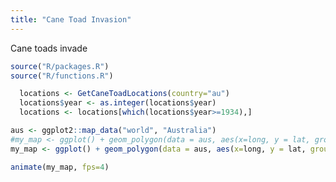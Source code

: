 ```yaml
---
title: "Cane Toad Invasion"
---
```


Cane toads invade

```r
source("R/packages.R")
source("R/functions.R")
```

```r
  locations <- GetCaneToadLocations(country="au")
  locations$year <- as.integer(locations$year)
  locations <- locations[which(locations$year>=1934),]
```

```r
aus <- ggplot2::map_data("world", "Australia")
#my_map <- ggplot() + geom_polygon(data = aus, aes(x=long, y = lat, group = group)) + coord_fixed(1.3) + geom_point(data=locations, aes(x=locations$decimalLongitude, y=locations$decimalLatitude), col=rgb(1,0,0,0.4)) + labs(title = 'Year: {frame_time}') + transition_time(year) + ease_aes('linear') + shadow_mark() + theme(axis.title.x=element_blank(), axis.text.x=element_blank(), axis.ticks.x=element_blank(), axis.title.y=element_blank(), axis.text.y=element_blank(), axis.ticks.y=element_blank()) + theme(panel.border = element_blank(), panel.grid.major = element_blank(),panel.grid.minor = element_blank())
my_map <- ggplot() + geom_polygon(data = aus, aes(x=long, y = lat, group = group)) + coord_fixed(1.3) + geom_point(data=locations, aes(x=locations$decimalLongitude, y=locations$decimalLatitude), col=rgb(1,0,0,0.4)) + labs(title = 'Year: {frame_time}') + transition_time(year) + shadow_mark() + theme(axis.title.x=element_blank(), axis.text.x=element_blank(), axis.ticks.x=element_blank(), axis.title.y=element_blank(), axis.text.y=element_blank(), axis.ticks.y=element_blank()) + theme(panel.border = element_blank(), panel.grid.major = element_blank(),panel.grid.minor = element_blank())

animate(my_map, fps=4)
```
